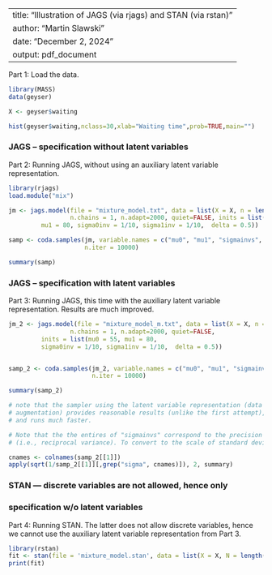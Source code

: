

---
title: "Illustration of JAGS (via rjags) and STAN (via rstan)"
author: "Martin Slawski"
date: "December 2, 2024"
output: pdf_document
---

Part 1: Load the data.

```{r}

library(MASS)
data(geyser)

X <- geyser$waiting

hist(geyser$waiting,nclass=30,xlab="Waiting time",prob=TRUE,main="")

```

################################################################################
### JAGS -- specification without latent variables
################################################################################

Part 2: Running JAGS, without using an auxiliary latent variable representation.

```{r}

library(rjags)
load.module("mix")

jm <- jags.model(file = "mixture_model.txt", data = list(X = X, n = length(X)),
                 n.chains = 1, n.adapt=2000, quiet=FALSE, inits = list(mu0 = 55,
		 mu1 = 80, sigma0inv = 1/10, sigma1inv = 1/10,  delta = 0.5))

samp <- coda.samples(jm, variable.names = c("mu0", "mu1", "sigmainvs", "delta"),
                     n.iter = 10000)

summary(samp)

```


################################################################################
### JAGS -- specification with latent variables
################################################################################

Part 3: Running JAGS, this time with the auxiliary latent variable representation. Results are much improved. 

```{r}

jm_2 <- jags.model(file = "mixture_model_m.txt", data = list(X = X, n = length(X)),
                 n.chains = 1, n.adapt=2000, quiet=FALSE,
		 inits = list(mu0 = 55, mu1 = 80,
		 sigma0inv = 1/10, sigma1inv = 1/10,  delta = 0.5))


samp_2 <- coda.samples(jm_2, variable.names = c("mu0", "mu1", "sigmainvs", "delta"),
                       n.iter = 10000)

summary(samp_2)

# note that the sampler using the latent variable representation (data
# augmentation) provides reasonable results (unlike the first attempt),
# and runs much faster.

# Note that the the entires of "sigmainvs" correspond to the precision
# (i.e., reciprocal variance). To convert to the scale of standard deviations:   

cnames <- colnames(samp_2[[1]])
apply(sqrt(1/samp_2[[1]][,grep("sigma", cnames)]), 2, summary) 

```

################################################################################
### STAN --- discrete variables are not allowed, hence only
###          specification w/o latent variables 
################################################################################

Part 4: Running STAN. The latter does not allow discrete variables, hence we cannot use the auxiliary latent variable
representation from Part 3. 

```{r}

library(rstan)
fit <- stan(file = 'mixture_model.stan', data = list(X = X, N = length(X), K = 2))
print(fit)

```